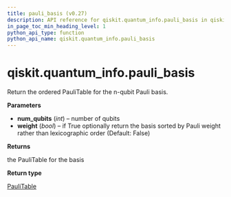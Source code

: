 ```yaml
---
title: pauli_basis (v0.27)
description: API reference for qiskit.quantum_info.pauli_basis in qiskit v0.27
in_page_toc_min_heading_level: 1
python_api_type: function
python_api_name: qiskit.quantum_info.pauli_basis
---
```


<span id="qiskit-quantum-info-pauli-basis" />

# qiskit.quantum\_info.pauli\_basis

<Function id="qiskit.quantum_info.pauli_basis" isDedicatedPage={true} github="https://github.com/qiskit/qiskit/tree/stable/0.17/qiskit/quantum_info/operators/symplectic/pauli_utils.py" signature="pauli_basis(num_qubits, weight=False)">
  Return the ordered PauliTable for the n-qubit Pauli basis.

  **Parameters**

  *   **num\_qubits** (*int*) – number of qubits
  *   **weight** (*bool*) – if True optionally return the basis sorted by Pauli weight rather than lexicographic order (Default: False)

  **Returns**

  the PauliTable for the basis

  **Return type**

  [PauliTable](qiskit.quantum_info.PauliTable "qiskit.quantum_info.PauliTable")
</Function>

